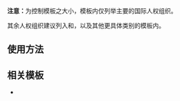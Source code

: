 {{NoteTA|G1=MediaWiki}}{{Documentation subpage}}<!-- 在本行下編輯模板說明 -->
'''注意：'''为控制模板之大小，模板内仅列举主要的国际人权组织。

其余人权组织建议列入{{Link-en|人权组织列表|List of human rights organisations}}和{{Link-en|国家人权机构列表|National human rights institution}}，以及其他更具体类别的模板内。

== 使用方法 ==
{{Collapsible option}}

== 相关模板 ==
* {{tl|人權}}

<includeonly>{{Sandbox other||<!-- 本行下加入模板的分類 -->
[[Category:人權模板|I]]
[[Category:联合国模板|H]]
}}</includeonly>